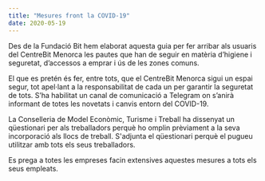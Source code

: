 ```yaml
---
title: "Mesures front la COVID-19"
date: 2020-05-19
---
```


Des de la Fundació Bit hem elaborat aquesta guia per fer arribar als usuaris del CentreBit Menorca les pautes que han de seguir en matèria d’higiene i seguretat, d’accessos a emprar i ús de les zones comuns.

El que es pretén és fer, entre tots, que el CentreBit Menorca sigui un espai segur, tot apel·lant a la responsabilitat de cada un per garantir la seguretat de tots. S’ha habilitat un canal de comunicació a Telegram on s’anirà informant de totes les novetats i canvis entorn del COVID-19.

La Conselleria de Model Econòmic, Turisme i Treball ha dissenyat un qüestionari per als treballadors perquè ho omplin prèviament a la seva incorporació als llocs de treball. S'adjunta el qüestionari perquè el pugueu utilitzar amb tots els seus treballadors.

Es prega a totes les empreses facin extensives aquestes mesures a tots els seus empleats.

